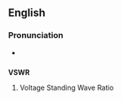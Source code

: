 ==English==
===Pronunciation===
*{{audio|en-us-VSWR.ogg|Audio (US)}}

==={{acronym}}===
'''VSWR'''

#Voltage Standing Wave Ratio